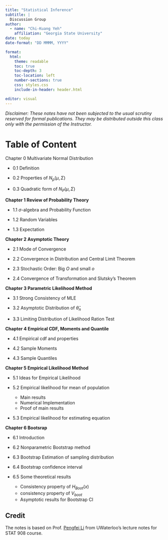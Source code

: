 ```yaml
---
title: "Statistical Inference"
subtitle: |
  Discussion Group
author:
  - name: "Chi-Kuang Yeh"
    affiliation: "Georgia State University"
date: today
date-format: "DD MMMM, YYYY"

format:
  html:
    theme: readable
    toc: true
    toc-depth: 3
    toc-location: left
    number-sections: true
    css: styles.css
    include-in-header: header.html

editor: visual
---
```



*Disclaimer: These notes have not been subjected to the usual scrutiny reserved for formal publications. They may be distributed outside this class only with the permission of the Instructor.*

# Table of Content

Chapter 0 Multivariate Normal Distribution

+ 0.1 Definition

+ 0.2 Properties of $N_p(\mu,\Sigma)$

+ 0.3 Quadratic form of $N_P(\mu,\Sigma)$

**Chapter 1 Review of Probability Theory**

* 1.1 $\sigma$-algebra and Probability Function

* 1.2 Random Variables

* 1.3 Expectation

**Chapter 2 Asymptotic Theory**

+ 2.1 Mode of Convergence

+ 2.2 Convergence in Distribution and Central Limit Theorem

+ 2.3 Stochastic Order: Big $O$ and small $o$

+ 2.4 Convergence of Transformation and Slutsky's Theorem

**Chapter 3 Parametric Likelihood Method**

* 3.1 Strong Consistency of MLE 

* 3.2 Asymptotic Distribution of $\hat{\theta}_n$

* 3.3 Limiting Distribution of Likelihood Ration Test

**Chapter 4 Empirical CDF, Moments and Quantile**

+ 4.1 Empirical cdf and properties 

+ 4.2 Sample Moments

+ 4.3 Sample Quantiles

**Chapter 5 Empirical Likelihood Method**

+ 5.1 Ideas for Empirical Likelihood

+ 5.2 Empirical likelihood for mean of population
    + Main results
    + Numerical Implementation
    + Proof of main results
    
+ 5.3 Empirical likelihood for estimating equation


**Chapter 6 Bootsrap**

+ 6.1 Introduction

+ 6.2 Nonparametric Bootstrap method

+ 6.3 Bootstrap Estimation of sampling distribution

+ 6.4 Bootstrap confidence interval

+ 6.5 Some theoretical results
    + Consistency property of $H_{Boot}(x)$
    + consistency property of $V_{boot}$
    + Asymptotic results for Bootstrap CI
    
## Credit

The notes is based on Prof. [Pengfei Li](https://uwaterloo.ca/statistics-and-actuarial-science/profiles/pengfei-li) from UWaterloo's lecture notes for STAT 908 course.  